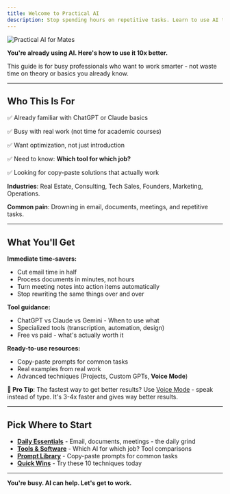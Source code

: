 ```yaml
---
title: Welcome to Practical AI
description: Stop spending hours on repetitive tasks. Learn to use AI tools that actually save time.
---
```


<div style={{textAlign: 'center', margin: '2rem 0'}}>
  <img src="https://res.cloudinary.com/dqv6k4ijy/image/upload/v1760967002/ChatGPT_Image_Oct_20_2025_02_28_18_PM_nia2pu.png" alt="Practical AI for Mates" style={{width: '60%', maxWidth: '600px'}} />
</div>

**You're already using AI. Here's how to use it 10x better.**

This guide is for busy professionals who want to work smarter - not waste time on theory or basics you already know.

---

## Who This Is For

✅ Already familiar with ChatGPT or Claude basics

✅ Busy with real work (not time for academic courses)

✅ Want optimization, not just introduction

✅ Need to know: **Which tool for which job?**

✅ Looking for copy-paste solutions that actually work

**Industries**: Real Estate, Consulting, Tech Sales, Founders, Marketing, Operations.

**Common pain**: Drowning in email, documents, meetings, and repetitive tasks.

---

## What You'll Get

**Immediate time-savers:**
- Cut email time in half
- Process documents in minutes, not hours
- Turn meeting notes into action items automatically
- Stop rewriting the same things over and over

**Tool guidance:**
- ChatGPT vs Claude vs Gemini - When to use what
- Specialized tools (transcription, automation, design)
- Free vs paid - what's actually worth it

**Ready-to-use resources:**
- Copy-paste prompts for common tasks
- Real examples from real work
- Advanced techniques (Projects, Custom GPTs, **Voice Mode**)

**🎤 Pro Tip**: The fastest way to get better results? Use [Voice Mode](./guides/voice-mode-tricks) - speak instead of type. It's 3-4x faster and gives way better results.

---

## Pick Where to Start

- **[Daily Essentials](/daily-essentials/email-management)** - Email, documents, meetings - the daily grind
- **[Tools & Software](/tools/chatgpt-vs-claude-vs-gemini)** - Which AI for which job? Tool comparisons
- **[Prompt Library](/prompts/overview)** - Copy-paste prompts for common tasks
- **[Quick Wins](/resources/quick-wins)** - Try these 10 techniques today

---

**You're busy. AI can help. Let's get to work.**